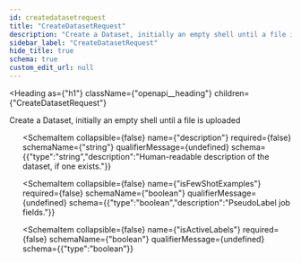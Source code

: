 ```yaml
---
id: createdatasetrequest
title: "CreateDatasetRequest"
description: "Create a Dataset, initially an empty shell until a file is uploaded"
sidebar_label: "CreateDatasetRequest"
hide_title: true
schema: true
custom_edit_url: null
---
```



<Heading
  as={"h1"}
  className={"openapi__heading"}
  children={"CreateDatasetRequest"}
>
</Heading>



Create a Dataset, initially an empty shell until a file is uploaded

<ul>
  <SchemaItem
    collapsible={false}
    name={"name"}
    required={false}
    schemaName={"string"}
    qualifierMessage={undefined}
    schema={{"type":"string","description":"Human-readable name for the dataset, if one exists."}}
  >
    
  </SchemaItem><SchemaItem
    collapsible={false}
    name={"description"}
    required={false}
    schemaName={"string"}
    qualifierMessage={undefined}
    schema={{"type":"string","description":"Human-readable description of the dataset, if one exists."}}
  >
    
  </SchemaItem><SchemaItem
    collapsible={false}
    name={"isFewShotExamples"}
    required={false}
    schemaName={"boolean"}
    qualifierMessage={undefined}
    schema={{"type":"boolean","description":"PseudoLabel job fields."}}
  >
    
  </SchemaItem><SchemaItem
    collapsible={false}
    name={"isActiveLabels"}
    required={false}
    schemaName={"boolean"}
    qualifierMessage={undefined}
    schema={{"type":"boolean"}}
  >
    
  </SchemaItem>
</ul>
            
